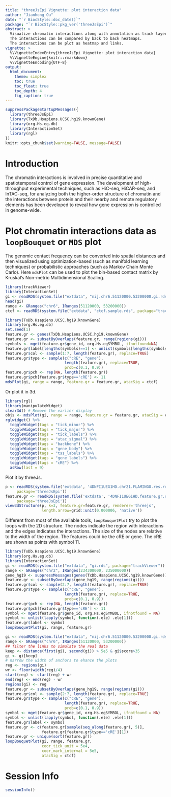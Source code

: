 ```yaml
---
title: "threeJsEpi Vignette: plot interaction data"
author: "Jianhong Ou"
date: "`r BiocStyle::doc_date()`"
package: "`r BiocStyle::pkg_ver('threeJsEpi')`"
abstract: >
  Visualize chromatin interactions along with annotation as track layers.
  The interactions can be compared by back to back heatmaps. 
  The interactions can be plot as heatmap and links.
vignette: >
  %\VignetteIndexEntry{threeJsEpi Vignette: plot interaction data}
  %\VignetteEngine{knitr::rmarkdown}
  %\VignetteEncoding{UTF-8}
output:
  html_document:
    theme: simplex
    toc: true
    toc_float: true
    toc_depth: 4
    fig_caption: true
---
```


```r
suppressPackageStartupMessages({
  library(threeJsEpi)
  library(TxDb.Hsapiens.UCSC.hg19.knownGene)
  library(org.Hs.eg.db)
  library(InteractionSet)
  library(rgl)
})
knitr::opts_chunk$set(warning=FALSE, message=FALSE)
```

# Introduction

The chromatin interactions is involved in precise quantitative and spatiotemporal
control of gene expression. The development of high-throughput experimental 
techniques, such as HiC-seq, HiCAR-seq, and InTAC-seq, for analyzing both the 
higher-order structure of chromatin and the interactions between protein and
their nearby and remote regulatory elements has been developed to reveal how
gene expression is controlled in genome-wide.


# Plot chromatin interactions data as `loopBouquet` or `MDS` plot

The genomic contact frequency can be converted into spatial distances and then 
visualized using optimization-based (such as manifold learning techniques)
or probabilistic approaches (such as Markov Chain Monte Carlo).
Here `mdsPlot` can be used to plot the bin-based contact matrix by Kruskal's Non-metric Multidimensional Scaling.

```r
library(trackViewer)
library(InteractionSet)
gi <- readRDS(system.file("extdata", "nij.chr6.51120000.53200000.gi.rds", package="trackViewer"))
head(gi)
range <- GRanges("chr6", IRanges(51120000, 53200000))
ctcf <- readRDS(system.file("extdata", "ctcf.sample.rds", package="trackViewer"))

library(TxDb.Hsapiens.UCSC.hg19.knownGene)
library(org.Hs.eg.db)
set.seed(1)
feature.gr <- genes(TxDb.Hsapiens.UCSC.hg19.knownGene)
feature.gr <- subsetByOverlaps(feature.gr, range(regions(gi)))
symbols <- mget(feature.gr$gene_id, org.Hs.egSYMBOL, ifnotfound=NA)
feature.gr$label[lengths(symbols)==1] <- unlist(symbols[lengths(symbols)==1])
feature.gr$col <- sample(1:7, length(feature.gr), replace=TRUE)
feature.gr$type <- sample(c("cRE", "gene"), 
                          length(feature.gr), replace=TRUE, 
                          prob=c(0.1, 0.9))
feature.gr$pch <- rep(NA, length(feature.gr))
feature.gr$pch[feature.gr$type=='cRE'] <- 11
mdsPlot(gi, range = range, feature.gr = feature.gr, atacSig = ctcf)
```

Or plot it in 3d.
```r
library(rgl)
library(manipulateWidget)
clear3d() # Remove the earlier display
objs <- mdsPlot(gi, range = range, feature.gr = feature.gr, atacSig = ctcf, k=3)
rglwidget() %>%
  toggleWidget(tags = "tick_minor") %>%
  toggleWidget(tags = "tick_major") %>%
  toggleWidget(tags = "tick_labels") %>%
  toggleWidget(tags = "atac_signal") %>% 
  toggleWidget(tags = "backbone") %>%
  toggleWidget(tags = "gene_body") %>%
  toggleWidget(tags = "tss_labels") %>%
  toggleWidget(tags = "gene_labels") %>%
  toggleWidget(tags = "cRE") %>%
  asRow(last = 9)
```

Plot it by threeJs.
```r
p <- readRDS(system.file('extdata', '4DNFI1UEG1HD.chr21.FLAMINGO.res.rds',
     package='threeJsEpi'))
feature.gr <- readRDS(system.file('extdata', '4DNFI1UEG1HD.feature.gr.rds',
     package='threeJsEpi'))
view3dStructure(p, k=3, feature.gr=feature.gr, renderer='threejs',
                length.arrow=grid::unit(0.000006, 'native'))
```


Different from most of the available tools, `loopBouquetPlot` try to plot the loops with the 2D structure. The nodes indicate the region with interactions and
the edges indicates the interactions. The size of the nodes are relative to the width of the region.
The features could be the cRE or gene. The cRE are shown as
points with symbol 11.

```r
library(TxDb.Hsapiens.UCSC.hg19.knownGene)
library(org.Hs.eg.db)
library(InteractionSet)
gi <- readRDS(system.file("extdata", "gi.rds", package="trackViewer"))
range <- GRanges("chr2", IRanges(234300000, 235000000))
gene_hg19 <- suppressMessages(genes(TxDb.Hsapiens.UCSC.hg19.knownGene))
feature.gr <- subsetByOverlaps(gene_hg19, range(regions(gi)))
feature.gr$col <- sample(2:7, length(feature.gr), replace=TRUE)
feature.gr$type <- sample(c("cRE", "gene"), 
                          length(feature.gr), replace=TRUE, 
                          prob=c(0.1, 0.9))
feature.gr$pch <- rep(NA, length(feature.gr))
feature.gr$pch[feature.gr$type=='cRE'] <- 11
symbol <- mget(feature.gr$gene_id, org.Hs.egSYMBOL, ifnotfound = NA)
symbol <- unlist(lapply(symbol, function(.ele) .ele[1]))
feature.gr$label <- symbol
loopBouquetPlot(gi, range, feature.gr)
```

```r
gi <- readRDS(system.file("extdata", "nij.chr6.51120000.53200000.gi.rds", package="threeJsEpi"))
range <- GRanges("chr6", IRanges(51120000, 53200000))
## filter the links to simulate the real data
keep <- distance(first(gi), second(gi)) > 5e5 & gi$score>35
gi <- gi[keep]
# narrow the width of anchors to ehance the plots
reg <- regions(gi)
wr <- floor(width(reg)/4)
start(reg) <- start(reg) + wr
end(reg) <- end(reg) - wr
regions(gi) <- reg
feature.gr <- subsetByOverlaps(gene_hg19, range(regions(gi)))
feature.gr$col <- sample(2:7, length(feature.gr), replace=TRUE)
feature.gr$type <- sample(c("cRE", "gene"), 
                          length(feature.gr), replace=TRUE, 
                          prob=c(0.1, 0.9))
symbol <- mget(feature.gr$gene_id, org.Hs.egSYMBOL, ifnotfound = NA)
symbol <- unlist(lapply(symbol, function(.ele) .ele[1]))
feature.gr$label <- symbol
feature.gr <- c(feature.gr[sample(seq_along(feature.gr), 5)],
                feature.gr[feature.gr$type=='cRE'][1])
feature.gr <- unique(sort(feature.gr))
loopBouquetPlot(gi, range, feature.gr,
                coor_tick_unit = 5e4,
                coor_mark_interval = 5e5,
                atacSig = ctcf)
```

# Session Info
```r
sessionInfo()
```

